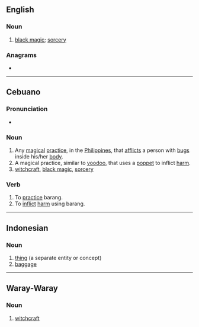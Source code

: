 ==English==
{{wikipedia|Barang (Visayan word)}}

===Noun===
{{en-noun|-}}

# {{lb|en|Philippines}} [[black magic]]; [[sorcery]]

===Anagrams===
* {{anagrams|en|a=aabgnr|bangra}}

----

==Cebuano==

===Pronunciation===
* {{hyphenation|ceb|ba|rang}}

===Noun===
{{head|ceb|noun}}

# Any [[magical]] [[practice]], in the [[Philippines]], that [[afflicts]] a person with [[bugs]] inside his/her [[body]].
# A magical practice, similar to [[voodoo]], that uses a [[poppet]] to inflict [[harm]].
# [[witchcraft]], [[black magic]], [[sorcery]]

===Verb===
{{head|ceb|verb}}

# To [[practice]] barang.
# To [[inflict]] [[harm]] using barang.

----

==Indonesian==

===Noun===
{{id-noun}}

# [[thing]] (a separate entity or concept)
# [[baggage]]
#: {{uxi|id|pengambilan barang|[[baggage claim]]}}

----

==Waray-Waray==

===Noun===
{{head|war|noun}}

# [[witchcraft]]